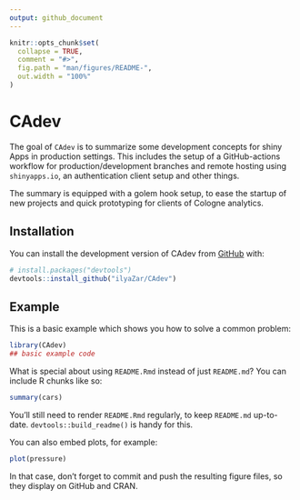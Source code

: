 ```yaml
---
output: github_document
---
```


<!-- README.md is generated from README.Rmd. Please edit that file -->

```r
knitr::opts_chunk$set(
  collapse = TRUE,
  comment = "#>",
  fig.path = "man/figures/README-",
  out.width = "100%"
)
```

# CAdev

<!-- badges: start -->
<!-- badges: end -->

The goal of `CAdev` is to summarize some development concepts for shiny Apps in
production settings. This includes the setup of a GitHub-actions workflow for
production/development branches and remote hosting using `shinyapps.io`, an
authentication client setup and other things.

The summary is equipped with a golem hook setup, to ease the startup of new 
projects and quick prototyping for clients of Cologne analytics.

## Installation

You can install the development version of CAdev from [GitHub](https://github.com/) with:

``` r
# install.packages("devtools")
devtools::install_github("ilyaZar/CAdev")
```

## Example

This is a basic example which shows you how to solve a common problem:

```r
library(CAdev)
## basic example code
```

What is special about using `README.Rmd` instead of just `README.md`? You can include R chunks like so:

```r
summary(cars)
```

You'll still need to render `README.Rmd` regularly, to keep `README.md` up-to-date. `devtools::build_readme()` is handy for this.

You can also embed plots, for example:

```r
plot(pressure)
```

In that case, don't forget to commit and push the resulting figure files, so they display on GitHub and CRAN.
